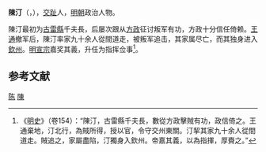 '''陳汀'''（{{vie|v=Trần Đinh|hn=陳汀}}，{{bd|？||？||catIdx=T}}），[[交趾|交趾]]人，[[明朝|明朝]]政治人物。

陳汀最初为[[古雷縣|古雷縣]]千夫長，后屡次跟从[[方政_(明朝)|方政]]征讨叛军有功，方政十分信任倚赖。[[王通_(明朝)|王通]]撤军后，陳汀率家九十余人從間道走，被叛军追击，其家属尽亡，而其独身进入[[欽州|欽州]]。[[明宣宗|明宣宗]]嘉奖其義，升任为指挥佥事<ref>《[[明史|明史]]》（卷154）：“陳汀，古雷縣千夫長，數從方政擊賊有功，政信倚之。王通棄地，汀北行，為賊所得，授以官，令守交州東關。汀挈其家九十余人從間道走。賊追之，家屬盡陷，汀獨身入欽州。帝嘉其義，以為指揮，厚賚之。”</ref>。

==参考文献==
{{wikisource|明史/卷154}}
<div class="references-small">
<references />
</div>

{{藍山起義}}
{{明朝人物小作品}}

[[Category:明朝都督僉事|陈]]
[[Category:安南屬明時期人物|陳]]